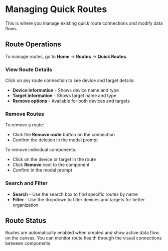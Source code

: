 # Managing Quick Routes

This is where you manage existing quick route connections and modify data flows.

## Route Operations

To manage routes, go to **Home** → **Routes** → **Quick Routes**.

### View Route Details

Click on any route connection to see device and target details:

- **Device information** - Shows device name and type
- **Target information** - Shows target name and type
- **Remove options** - Available for both devices and targets

### Remove Routes

To remove a route:

- Click the **Remove route** button on the connection
- Confirm the deletion in the modal prompt

To remove individual components:

- Click on the device or target in the route
- Click **Remove** next to the component
- Confirm in the modal prompt

### Search and Filter

- **Search** - Use the search box to find specific routes by name
- **Filter** - Use the dropdown to filter devices and targets for better organization

## Route Status

Routes are automatically enabled when created and show active data flow on the canvas. You can monitor route health through the visual connections between components.